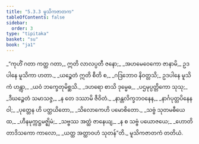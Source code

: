 ```yaml
---
title: "5.3.3 မူသိကဇာတက"
tableOfContents: false
sidebar:
  order: 3
type: "tipitaka"
basket: "su"
book: "ja1"
---
```



<DynamicBreadcrumb />

<Division number="123" book="ja1" e="ch" v="22" p="134">

<Paragraph number="1292" book="ja1">
_“ကုဟိံ ဂတာ ကတ္ထ ဂတာ,_  
ဣတိ လာလပ္ပတီ ဇနော;_  
_အဟမေဝေကော ဇာနာမိ,_  
ဥဒပါနေ မူသိကာ ဟတာ._  

</Paragraph>

</Division>
<Division number="124" book="ja1" e="ch" v="22" p="134">

<Paragraph number="1293" type="verses" book="ja1">
_ယဉ္စေတံ ဣတိ စီတိ စ,_  
_ဂဒြဘောဝ နိဝတ္တသိ;_  
ဥဒပါနေ မူသိကံ ဟန္တွာ,_  
_ယဝံ ဘက္ခေတုမိစ္ဆသိ._  

</Paragraph>

</Division>
<Division number="125" book="ja1" e="ch" v="22" p="134">

<Paragraph number="1294" type="verses" book="ja1">
_ဒဟရော စာသိ ဒုမ္မေဓ,_  
_ပဌမုပ္ပတ္တိကော သုသု;_  
_ဒီဃဉ္စေတံ သမာသဇ္ဇ,_  
_န တေ ဒဿာမိ ဇီဝိတံ._  

</Paragraph>

</Division>
<Division number="126" book="ja1" e="ch" v="22" p="134">

<Paragraph number="1295" type="verses" book="ja1">
_နာန္တလိက္ခဘဝနေန,_  
_နာင်္ဂပုတ္တပိနေန ဝါ;_  
_ပုတ္တေန ဟိ ပတ္ထယိတော,_  
_သိလောကေဟိ ပမောစိတော._  

</Paragraph>

</Division>
<Division number="127" book="ja1" e="ch" v="22" p="134">

<Paragraph number="1296" type="verses" book="ja1">
_သဗ္ဗံ သုတမဓီယေထ,_  
_ဟီနမုက္ကဋ္ဌမဇ္ဈိမံ;_  
_သဗ္ဗဿ အတ္ထံ ဇာနေယျ,_  
_န စ သဗ္ဗံ ပယောဇယေ;_  
_ဟောတိ တာဒိသကော ကာလော,_  
_ယတ္ထ အတ္ထာဝဟံ သုတန်”တိ._  


</Paragraph>
</Division>

<Paragraph number="1297" type="center" book="ja1">
မူသိကဇာတကံ တတိယံ.
</Paragraph>